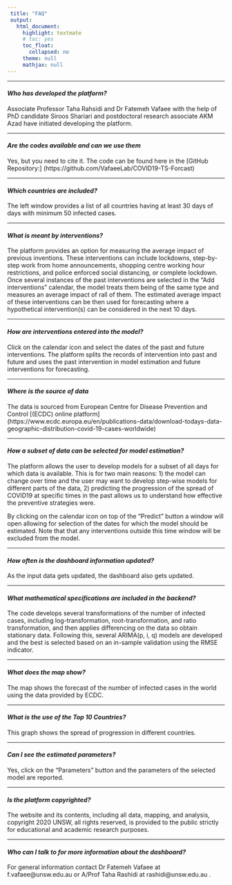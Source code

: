 ---
 title: "FAQ"
 output:
   html_document:
     highlight: textmate
     # toc: yes
     toc_float:
       collapsed: no
     theme: null
     mathjax: null
---

<hr />
#### <i> Who has developed the platform? </i>
Associate Professor Taha Rahsidi and Dr Fatemeh Vafaee with the help of PhD candidate Siroos Shariari and postdoctoral research associate AKM Azad have initiated developing the platform.

<hr />
#### <i> Are the codes available and can we use them </i>
Yes, but you need to cite it. The code can be found here in the [GitHub Repository:] (https://github.com/VafaeeLab/COVID19-TS-Forcast)

<hr />
#### <i> Which countries are included? </i>
The left window provides a list of all countries having at least 30 days of days with minimum 50 infected cases.

<hr />
#### <i> What is meant by interventions? </i>
The platform provides an option for measuring the average impact of previous inventions. These interventions can include lockdowns, step-by-step work from home announcements, shopping centre working hour restrictions, and police enforced social distancing, or complete lockdown. Once several instances of the past interventions are selected in the "Add interventions" calendar, the model treats them being of the same type and measures an average impact of rall of them. The estimated average impact of these interventions can be then used for forecasting where a hypothetical intervention(s) can be considered in the next 10 days.

<hr />
#### <i> How are interventions entered into the model? </i>
Click on the calendar icon and select the dates of the past and future interventions. The platform splits the records of intervention into past and future and uses the past intervention in model estimation and future interventions for forecasting.

<hr />
#### <i> Where is the source of data </i>
The data is sourced from European Centre for Disease Prevention and Control [(ECDC) online platform] (https://www.ecdc.europa.eu/en/publications-data/download-todays-data-geographic-distribution-covid-19-cases-worldwide)

<hr />
#### <i> How a subset of data can be selected for model estimation? </i>
The platform allows the user to develop models for a subset of all days for which data is available. This is for two main reasons: 1) the model can change over time and the user may want to develop step-wise models for different parts of the data, 2) predicting the progression of the spread of COVID19 at specific times in the past allows us to understand how effective the preventive strategies were. 

By clicking on the calendar icon on top of the "Predict" button a window will open allowing for selection of the dates for which the model should be estimated. Note that that any interventions outside this time window will be excluded from the model.

<hr />
#### <i> How often is the dashboard information updated? </i>
As the input data gets updated, the dashboard also gets updated.

<hr />
#### <i> What mathematical specifications are included in the backend?  </i>
The code develops several transformations of the number of infected cases, including log-transformation, root-transformation, and ratio transformation, and then applies differencing on the data so obtain stationary data.  Following this, several ARIMA(p, i, q) models are developed and the best is selected based on an in-sample validation using the RMSE indicator.

<hr />
#### <i> What does the map show?  </i>
The map shows the forecast of the number of infected cases in the world using the data provided by ECDC.

<hr />
#### <i> What is the use of the Top 10 Countries?  </i>
This graph shows the spread of progression in different countries. 

<hr />
#### <i> Can I see the estimated parameters?  </i>
Yes, click on the "Parameters" button and the parameters of the selected model are reported. 

<hr />
#### <i> Is the platform copyrighted?  </i>
The website and its contents, including all data, mapping, and analysis, copyright 2020 UNSW, all rights reserved, is provided to the public strictly for educational and academic research purposes.

<hr />
#### <i> Who can I talk to for more information about the dashboard?  </i>
For general information contact Dr Fatemeh Vafaee at f.vafaee@unsw.edu.au or A/Prof Taha Rashidi at rashidi@unsw.edu.au .
